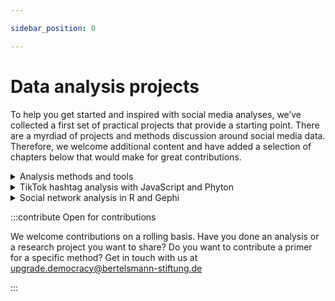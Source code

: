 ```yaml
---

sidebar_position: 0

---
```

<style>
  {`
    .main-wrapper {
      background: linear-gradient(180deg, rgba(144, 229, 252, 0) 0%, rgba(144, 229, 252, 0.5) 100%);
  `}
  {`
    details {
        border-top-color:  black !important;
        border-bottom-color: black !important;
  `}

</style>

# Data analysis projects
<LastUpdatedByChip authorLastUpdate="Cathleen Berger" updatedOn="06.12.2024" />

To help you get started and inspired with social media analyses, we’ve collected a first set of practical projects that provide a starting point. There are a myrdiad of projects and methods discussion around social media data. Therefore, we welcome additional content and have added a selection of chapters below that would make for great contributions.

<details>
  <summary>Analysis methods and tools</summary>

  This chapter introduces you to rang of different data analysis methods and tools, the perfect starting point if you're new to this kind of research.

  **[Learn more](04_01_data-analysis-methods)**
</details>

<details>
  <summary>TikTok hashtag analysis with JavaScript and Phyton</summary>

  In this chapter you will learn about the different steps necessary to conduct a hashtag analysis on TikTok: From collecting the data to analysing it with Python and visualising it.

  **[Learn more](04_02_hashtag-analysis)**
</details>

<details>
  <summary>Social network analysis in R and Gephi</summary>

  This chapter is an introductory tutorial to the broad field of social network analysis. The tutorial includes an example of how to use social network analysis to detect communities in online debates on social platforms like X (Twitter).

  **[Learn more](04_03_social-network-analysis)**
</details>



:::contribute Open for contributions

We welcome contributions on a rolling basis. Have you done an analysis or a research project you want to share? Do you want to contribute a primer for a specific method? Get in touch with us at [upgrade.democracy@bertelsmann-stiftung.de](mailto:upgrade.democracy@bertelsmann-stiftung.de)

:::
